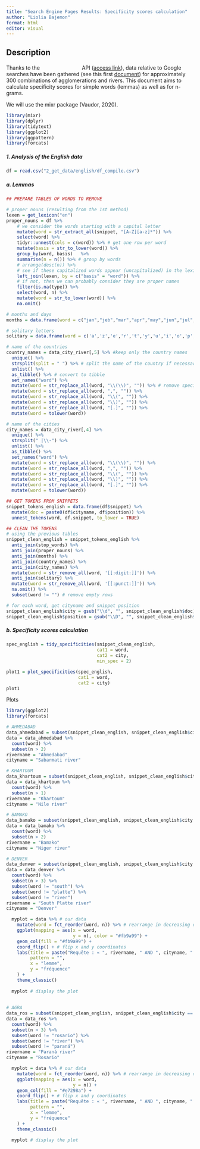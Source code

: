 ```yaml
---
title: "Search Engine Pages Results: Specificity scores calculation"
author: "Liolia Bajemon"
format: html
editor: visual
---
```


## Description

Thanks to the ![](https://dka575ofm4ao0.cloudfront.net/pages-transactional_logos/retina/211386/logo_color_transparent_background.png){width="105" height="17"} API ([access link](https://get.valueserp.com/try-it-free/)), data relative to Google searches have been gathered (see this first [document](https://github.com/lbajemon/glourb_serp)) for approximately 300 combinations of agglomerations and rivers. This document aims to calculate specificity scores for simple words (lemmas) as well as for n-grams.

We will use the mixr package (Vaudor, 2020).

```r
library(mixr)
library(dplyr)
library(tidytext)
library(ggplot2)
library(ggpattern)
library(forcats)
```

##### 1. Analysis of the English data

```r
df = read.csv("2_get_data/english/df_compile.csv")
```

##### a. Lemmas

```r

## PREPARE TABLES OF WORDS TO REMOVE

# proper nouns (resulting from the 1st method)
lexen = get_lexicon("en")
proper_nouns = df %>% 
    # we consider the words starting with a capital letter
    mutate(word = str_extract_all(snippet, "[A-Z][a-z]*")) %>% 
    select(word) %>% 
    tidyr::unnest(cols = c(word)) %>% # get one row per word
    mutate(basis = str_to_lower(word)) %>% 
    group_by(word, basis)   %>% 
    summarise(n = n()) %>% # group by words
    # arrange(desc(n)) %>% 
    # see if these capitalized words appear (uncapitalized) in the lexicon
    left_join(lexen, by = c("basis" = "word")) %>% 
    # if not, then we can probably consider they are proper names
    filter(is.na(type)) %>% 
    select(word, n) %>% 
    mutate(word = str_to_lower(word)) %>% 
    na.omit()

# months and days
months = data.frame(word = c("jan","jeb","mar","apr","may","jun","jul","aug","sep","oct","nov","dec", "january","february","march","april","june","july","august","september","october","november","december", "monday","tuesday","wednesday","thursday","friday","saturday","sunday"))

# solitary letters
solitary = data.frame(word = c('a','z','e','r','t','y','u','i','o','p','q','s','d','f','g','h','j','k','l','m','w','x','c','v','b','n'))

# name of the countries
country_names = data_city_river[,5] %>% #keep only the country names
  unique() %>%
  strsplit(split = " ") %>% # split the name of the country if necessary (e.g. "Republic of the Congo" gives "Republic" "of "the" "Congo")
  unlist() %>% 
  as_tibble() %>% # convert to tibble
  set_names("word") %>% 
  mutate(word = str_replace_all(word, "\\(\\)", "")) %>% # remove special char
  mutate(word = str_replace_all(word, ",", "")) %>% 
  mutate(word = str_replace_all(word, "\\(", "")) %>% 
  mutate(word = str_replace_all(word, "\\)", "")) %>% 
  mutate(word = str_replace_all(word, "[.]", "")) %>% 
  mutate(word = tolower(word))

# name of the cities
city_names = data_city_river[,4] %>% 
  unique() %>% 
  strsplit(" |\\-") %>% 
  unlist() %>% 
  as_tibble() %>% 
  set_names("word") %>% 
  mutate(word = str_replace_all(word, "\\(\\)", "")) %>% 
  mutate(word = str_replace_all(word, ",", "")) %>% 
  mutate(word = str_replace_all(word, "\\(", "")) %>% 
  mutate(word = str_replace_all(word, "\\)", "")) %>% 
  mutate(word = str_replace_all(word, "[.]", "")) %>% 
  mutate(word = tolower(word))

## GET TOKENS FROM SNIPPETS
snippet_tokens_english = data.frame(df$snippet) %>% 
  mutate(doc = paste0(df$cityname, df$position)) %>%
  unnest_tokens(word, df.snippet, to_lower = TRUE)

## CLEAN THE TOKENS 
# using the previous tables
snippet_clean_english = snippet_tokens_english %>% 
  anti_join(stop_words) %>% 
  anti_join(proper_nouns) %>% 
  anti_join(months) %>%
  anti_join(country_names) %>% 
  anti_join(city_names) %>% 
  mutate(word = str_remove_all(word, '[[:digit:]]')) %>%
  anti_join(solitary) %>% 
  mutate(word = str_remove_all(word, '[[:punct:]]')) %>% 
  na.omit() %>% 
  subset(word != "") # remove empty rows

# for each word, get cityname and snippet position
snippet_clean_english$city = gsub("\\d", "", snippet_clean_english$doc)
snippet_clean_english$position = gsub("\\D", "", snippet_clean_english$doc)
```

##### b. Specificity scores calculation

```r
spec_english = tidy_specificities(snippet_clean_english,
                                  cat1 = word,
                                  cat2 = city, 
                                  min_spec = 2)

plot1 = plot_specificities(spec_english,
                           cat1 = word,
                           cat2 = city)
plot1
```

Plots

```r
library(ggplot2)
library(forcats)

# AHMEDABAD
data_ahmedabad = subset(snippet_clean_english, snippet_clean_english$city == "Ahmedabad")
data = data_ahmedabad %>% 
  count(word) %>% 
  subset(n > 2)
rivername = "Ahmedabad"
cityname = "Sabarmati river"

# KHARTOUM
data_khartoum = subset(snippet_clean_english, snippet_clean_english$city == "Al-Khartum (Khartoum)")
data = data_khartoum %>% 
  count(word) %>% 
  subset(n > 1)
rivername = "Khartoum"
cityname = "Nile river"

# BAMAKO
data_bamako = subset(snippet_clean_english, snippet_clean_english$city == "Bamako")
data = data_bamako %>% 
  count(word) %>% 
  subset(n > 2)
rivername = "Bamako"
cityname = "Niger river"

# DENVER
data_denver = subset(snippet_clean_english, snippet_clean_english$city == "Denver-Aurora")
data = data_denver %>% 
  count(word) %>% 
  subset(n > 3) %>% 
  subset(word != "south") %>% 
  subset(word != "platte") %>% 
  subset(word != "river")
rivername = "South Platte river"
cityname = "Denver"

  myplot = data %>% # our data
    mutate(word = fct_reorder(word, n)) %>% # rearrange in decreasing order
    ggplot(mapping = aes(x = word,
                         y = n), color = "#fb9a99") + 
    geom_col(fill = "#fb9a99") +
    coord_flip() + # flip x and y coordinates 
    labs(title = paste("Requête : « ", rivername, " AND ", cityname, " »", sep = ""),
         pattern = "",
         x = "lemme",
         y = "fréquence"
    ) + 
    theme_classic()
  
  myplot # display the plot
  
  
# AGRA
data_ros = subset(snippet_clean_english, snippet_clean_english$city == "Rosario")
data = data_ros %>% 
  count(word) %>% 
  subset(n > 3) %>% 
  subset(word != "rosario") %>% 
  subset(word != "river") %>% 
  subset(word != "paraná") 
rivername = "Paraná river"
cityname = "Rosario"

  myplot = data %>% # our data
    mutate(word = fct_reorder(word, n)) %>% # rearrange in decreasing order
    ggplot(mapping = aes(x = word,
                         y = n)) + 
    geom_col(fill = "#e7298a") +
    coord_flip() + # flip x and y coordinates 
    labs(title = paste("Requête : « ", rivername, " AND ", cityname, " »", sep = ""),
         pattern = "",
         x = "lemme",
         y = "fréquence"
    ) + 
    theme_classic()
  
  myplot # display the plot
```

